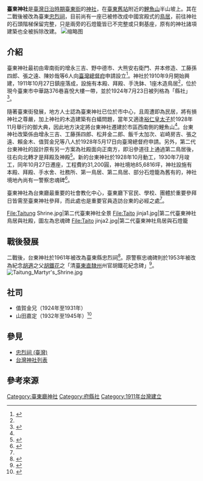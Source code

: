 {{coord|22.753210|N|121.143126|E|scale:10000|display=title}}
{{日本神社
| name = 臺東神社
| img = File:臺東神社.JPG
| img_capt = 第一代臺東神社
| image_width = 280
| nihongo =臺東神社
| hiragana = たいとうじんじゃ
| romaji = Taitō Jinjya
| location = 臺東廳臺東郡臺東街（今臺東縣臺東市）
| god = [[大國魂命|大國魂命]]<br/>[[大己貴命|大己貴命]]<br/>[[少彥名命|少彥名命]]<br/>[[能久親王|能久親王]]{{r|社}}
| type = 縣社
| struct =  
| open_year = [[明治|明治]]四十四年（1911年）
| close_year = 不明
| cere_date = 10月28日{{r|社}}
|}}

'''臺東神社'''是[[臺灣日治時期|臺灣日治時期]][[臺東街|臺東街]]的[[神社|神社]]，在[[臺東舊站|臺東舊站]]附近的[[鯉魚山_(臺東縣)|鯉魚山]]半山坡上。其在二戰後被改為臺東[[忠烈祠|忠烈祠]]，目前尚有一座已被修改成中國宮殿式的[[鳥居|鳥居]]，前往神社的石頭階梯保留完整，只是兩旁的石燈籠皆已不完整或只剩基座，原有的神社諸項建築也全被拆除改建。
[[File:Taito_1_10000_1945.jpg|缩略图]]

==介紹==
臺東神社最初由卑南街的增永三吉、野中德市、大熊安右衛門、井本修造、工藤孫四郎、張之遠、陳妙哉等6人向[[臺灣總督府|臺灣總督府]]申請設立<ref name=":0">{{Cite book|title=增永三吉外六名臺東神社建立許可|last=|first=|publisher=臺灣總督府公文類纂|year=1912|isbn=|location=|pages=}}</ref>。神社於1910年9月開始興建，1911年10月27日鎮座落成，設施有本殿、拜殿、手洗鉢、1座木造鳥居<ref name=":0" />，位於現今臺東市中華路376巷喜悅大樓一帶，並於1924年7月23日被列格為「縣社」<ref name=":1">{{Cite web|title=臺東地區舊神社今昔轉變之研究──以臺東神社為例|url=https://www.shs.edu.tw/works/essay/2013/04/2013040213192300.pdf|accessdate=|author=楊清淳、張雅閔|date=2013|format=|publisher=|language=|archive-date=2020-07-12|archive-url=https://web.archive.org/web/20200712153917/https://www.shs.edu.tw/works/essay/2013/04/2013040213192300.pdf|dead-url=no}}</ref>。

隨著臺東街發展，地方人士認為臺東神社已位於市中心，且周遭即為民居，將有損神社之尊嚴，加上神社的木造建築有白蟻問題，當年又適逢[[昭和天皇|裕仁皇太子]]於1928年11月舉行的御大典，因此地方決定將台東神社遷建於市區西南側的鯉魚山<ref name=":1" />。台東神社改築係由增永三吉、工藤孫四郎、松井金二郎、飯千太加次、岩崎房吉、張之遠、賴金木、值賀金兄等八人於1928年5月17日向臺灣總督府申請。另外，第二代台東神社的設計原有另一方案為社殿面向正南方，即沿參道往上通過第二鳥居後，往右向北轉才是拜殿及神殿<ref>{{cite book |author1=臺灣總督府 |title=縣社台東神社移轉改築許可（指令第二九三四號） |date=1928 |publisher=臺灣總督府檔案}}</ref>。新的台東神社於1928年10月動工，1930年7月竣工，同年10月27日遷座，工程費約31,200圓，神社境地85,6816坪，神社設施有本殿、拜殿、手水舍、社務所、第一鳥居、第二鳥居、部分石燈籠為舊有的，神社境地內尚有一警察忠魂碑<ref>{{Cite book|title=臺東廳要覽|last=臺東廳|first=|publisher=|year=1936-09-15|isbn=|location=|pages=}}</ref>。

臺東神社為台東廳最重要的社會教化中心，臺東廳下官民、學校、團體於重要參拜日皆需至臺東神社參拜，而此處也是重要官員造訪台東的必經之處<ref name=":1" />。<gallery>
File:Taitung Shrine.jpg|第二代臺東神社全景
File:Taito jinja1.jpg|第二代臺東神社鳥居與社殿，圖左為忠魂碑
File:Taito jinja2.jpg|第二代臺東神社鳥居與石燈籠
</gallery>

== 戰後發展 ==
二戰後，台東神社於1961年被改為臺東縣忠烈祠<ref>{{Cite web|title=臺東縣忠烈祠|url=https://afrc.mnd.gov.tw/AFRCWeb/Unit.aspx?ID=1&MenuID=12&ListID=1259|accessdate=|author=|date=|format=|publisher=國防部後備指揮部|language=}}</ref>。原警察忠魂碑則於1953年被改為紀念[[胡適|胡適]]之父[[胡鐵花|胡鐵花]]之「清[[臺東直隸州|臺東直隸州]]州官胡鐵花紀念碑」<ref>{{Cite web|title=清臺東直隸州州官胡鐵花紀念碑|url=https://openmuseum.tw/muse/digi_object/01352a9ec30f99d5199169c5ab5283dd|accessdate=|author=|date=|format=|publisher=開放博物館|language=|archive-date=2020-07-12|archive-url=https://web.archive.org/web/20200712164351/https://openmuseum.tw/muse/digi_object/01352a9ec30f99d5199169c5ab5283dd|dead-url=no}}</ref>。[[File:Taitung_Martyr's_Shrine.jpg|thumb]]

== 社司 ==
* 值賀金兄（1924年至1931年）
* 山田嘉定（1932年至1945年）<ref>{{Cite web|title=臺灣總督府職員錄系統|url=http://who.ith.sinica.edu.tw/mpView.action|accessdate=|author=|date=|format=|publisher=中央研究院臺灣史研究所|language=|archive-date=2019-07-13|archive-url=https://web.archive.org/web/20190713180357/http://who.ith.sinica.edu.tw/mpView.action|dead-url=no}}</ref>

==參見==
*[[忠烈祠_(臺灣)|忠烈祠 (臺灣)]]
*[[台灣神社列表|台灣神社列表]]

== 參考來源 ==
{{reflist|refs=
<ref name="社">{{cite book|url=http://jdlib.ntl.gov.tw/cgi-bin/gs/gsweb.cgi?ccd=ik3Dwg&o=v0-6#|author=臺灣總督府社會課編|title=《臺灣に於ける神社及宗教》|language=ja|publisher=臺灣總督府文教局社會課|year=1943|pages=6、11頁}}{{dead link|date=2018年1月 |bot=InternetArchiveBot |fix-attempted=yes }}</ref>
}}

[[Category:臺東廳神社|Category:臺東廳神社]]
[[Category:府縣社|Category:府縣社]]
[[Category:1911年台灣建立|Category:1911年台灣建立]]